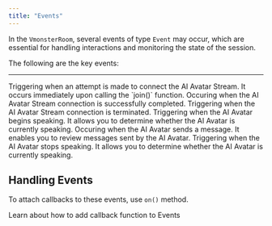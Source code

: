 ```yaml
---
title: "Events"
---
```


In the `VmonsterRoom`, several events of type `Event` may occur, which are essential for handling interactions and monitoring the state of the session.

The following are the key events:

---

<ParamField path="joining">
  Triggering when an attempt is made to connect the AI Avatar Stream. It occurs immediately upon calling the `join()` function.
</ParamField>

<ParamField path="joined">
  Occuring when the AI Avatar Stream connection is successfully completed.
</ParamField>

<ParamField path="left">
  Triggering when the AI Avatar Stream connection is terminated.
</ParamField>

<ParamField path="aiavatar-start-speaking">
  Triggering when the AI Avatar begins speaking. It allows you to determine whether the AI Avatar is currently speaking.
</ParamField>

<ParamField path="aiavatar-message">
  Occuring when the AI Avatar sends a message. It enables you to review messages sent by the AI Avatar.
</ParamField>

<ParamField path="aiavatar-stop-speaking">
  Triggering when the AI Avatar stops speaking. It allows you to determine whether the AI Avatar is currently speaking.
</ParamField>

## Handling Events

To attach callbacks to these events, use `on()` method.

<Card title="Callback Functions" icon="sparkles" href="/callback_Functions">
  Learn about how to add callback function to Events
</Card>
